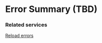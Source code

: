 
<Meta title="Components/Error Summary" />

# Error Summary (TBD)

### Related services

[Reload errors](/docs/services-error-summary--documentation)
